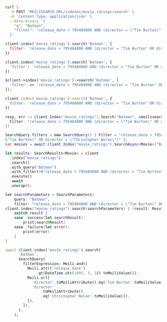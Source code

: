 <CodeGroup>

```bash cURL
curl \
  -X POST 'MEILISEARCH_URL/indexes/movie_ratings/search' \
  -H 'Content-Type: application/json' \
  --data-binary '{
    "q": "Batman",
    "filter": "release_date > 795484800 AND (director = \"Tim Burton\" OR director = \"Christopher Nolan\")"
  }'
```

```javascript JS
client.index('movie_ratings').search('Batman', {
  filter: 'release_date > 795484800 AND (director = "Tim Burton" OR director = "Christopher Nolan")'
})
```

```python Python
client.index('movie_ratings').search('Batman', {
  'filter': 'release_date > 795484800 AND (director = "Tim Burton" OR director = "Christopher Nolan")'
})
```

```php PHP
$client->index('movie_ratings')->search('Batman', [
  'filter' => 'release_date > 795484800 AND (director = "Tim Burton" OR director = "Christopher Nolan")'
]);
```

```ruby Ruby
client.index('movie_ratings').search('Batman', {
  filter: 'release_date > 795484800 AND (director = "Tim Burton" OR director = "Christopher Nolan")'
})
```

```go Go
resp, err := client.Index("movie_ratings").Search("Batman", &meilisearch.SearchRequest{
  Filter: "release_date > 795484800 AND (director = \"Tim Burton\" OR director = \"Christopher Nolan\")",
})
```

```csharp C#
SearchQuery filters = new SearchQuery() { Filter = "release_date > 795484800 AND (director =
\"Tim Burton\" OR director = \"Christopher Nolan\")" };
var movies = await client.Index("movie_ratings").SearchAsync<Movie>("Batman", filters);
```

```rust Rust
let results: SearchResults<Movie> = client
  .index("movie_ratings")
  .search()
  .with_query("Batman")
  .with_filter(r#"release_date > 795484800 AND (director = "Tim Burton" OR director = "Christopher Nolan")"#)
  .execute()
  .await
  .unwrap();
```

```swift Swift
let searchParameters = SearchParameters(
    query: "Batman",
    filter: "release_date > 795484800 AND (director = \"Tim Burton\" OR director = \"Christopher Nolan\"")
client.index("movie_ratings").search(searchParameters) { (result: Result<Searchable<Movie>, Swift.Error>) in
    switch result {
    case .success(let searchResult):
        print(searchResult)
    case .failure(let error):
        print(error)
    }
}
```

```dart Dart
await client.index('movie_ratings').search(
      'Batman',
      SearchQuery(
        filterExpression: Meili.and([
          Meili.attr('release_date')
              .gt(DateTime.utc(1995, 3, 18).toMeiliValue()),
          Meili.or([
            'director'.toMeiliAttribute().eq('Tim Burton'.toMeiliValue()),
            'director'
                .toMeiliAttribute()
                .eq('Christopher Nolan'.toMeiliValue()),
          ]),
        ]),
      ),
    );
```
</CodeGroup>